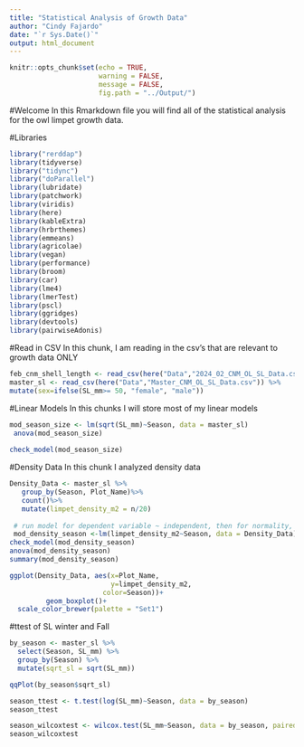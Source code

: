 ```yaml
---
title: "Statistical Analysis of Growth Data"
author: "Cindy Fajardo"
date: "`r Sys.Date()`"
output: html_document
---
```


```r
knitr::opts_chunk$set(echo = TRUE,
                      warning = FALSE,
                      message = FALSE,
                      fig.path = "../Output/")
```

#Welcome
In this Rmarkdown file you will find all of the statistical analysis for the owl limpet growth data.

#Libraries
```r
library("rerddap")
library(tidyverse)
library("tidync")
library("doParallel")
library(lubridate)
library(patchwork)
library(viridis)
library(here)
library(kableExtra)
library(hrbrthemes)
library(emmeans)
library(agricolae)
library(vegan)
library(performance)
library(broom)
library(car)
library(lme4)
library(lmerTest)
library(pscl)
library(ggridges)
library(devtools)
library(pairwiseAdonis)
```

#Read in CSV
In this chunk, I am reading in the csv's that are relevant to growth data ONLY
```r
feb_cnm_shell_length <- read_csv(here("Data","2024_02_CNM_OL_SL_Data.csv"))
master_sl <- read_csv(here("Data","Master_CNM_OL_SL_Data.csv")) %>%
mutate(sex=ifelse(SL_mm>= 50, "female", "male"))
```

#Linear Models
In this chunks I will store most of my linear models
```r
mod_season_size <- lm(sqrt(SL_mm)~Season, data = master_sl)  
 anova(mod_season_size)
 
check_model(mod_season_size)
```

#Density Data
In this chunk I analyzed density data
```r
Density_Data <- master_sl %>%
   group_by(Season, Plot_Name)%>%
   count()%>%
   mutate(limpet_density_m2 = n/20)
 
 # run model for dependent variable ~ independent, then for normality, etc, interpret model
 mod_density_season <-lm(limpet_density_m2~Season, data = Density_Data)
check_model(mod_density_season)
anova(mod_density_season) 
summary(mod_density_season)

ggplot(Density_Data, aes(x=Plot_Name,
                         y=limpet_density_m2,
                       color=Season))+
         geom_boxplot()+
  scale_color_brewer(palette = "Set1")
```

#ttest of SL winter and Fall
```r
by_season <- master_sl %>%
  select(Season, SL_mm) %>% 
  group_by(Season) %>% 
  mutate(sqrt_sl = sqrt(SL_mm))

qqPlot(by_season$sqrt_sl)

season_ttest <- t.test(log(SL_mm)~Season, data = by_season)
season_ttest

season_wilcoxtest <- wilcox.test(SL_mm~Season, data = by_season, paired=FALSE)
season_wilcoxtest

```
